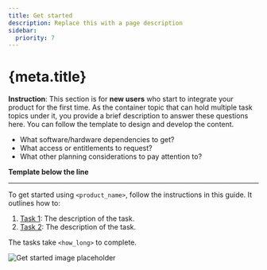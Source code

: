 ```yaml
---
title: Get started
description: Replace this with a page description
sidebar:
  priority: 7
---
```


# {meta.title}

**Instruction**: This section is for **new users** who start to integrate your product for the first time.
As the container topic that can hold multiple task topics under it, you provide a brief description to answer these questions here.
You can follow the template to design and develop the content.

- What software/hardware dependencies to get?
- What access or entitlements to request?
- What other planning considerations to pay attention to?

**Template below the line**

---

To get started using `<product_name>`, follow the instructions in this guide. It outlines how to:

1. [Task 1](#): The description of the task.
2. [Task 2](#): The description of the task.

The tasks take `<how_long>` to complete.

![Get started image placeholder](.././img/author/placeholder-product-hero-feature-552x414.png)
